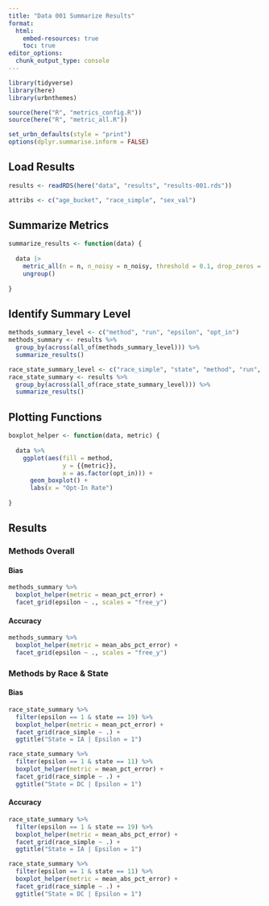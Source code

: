 ```yaml
---
title: "Data 001 Summarize Results"
format: 
  html:
    embed-resources: true
    toc: true
editor_options: 
  chunk_output_type: console
---
```


```r
library(tidyverse)
library(here)
library(urbnthemes)

source(here("R", "metrics_config.R"))
source(here("R", "metric_all.R"))

set_urbn_defaults(style = "print")
options(dplyr.summarise.inform = FALSE)
```

## Load Results

```r
results <- readRDS(here("data", "results", "results-001.rds"))

attribs <- c("age_bucket", "race_simple", "sex_val")
```

## Summarize Metrics

```r
summarize_results <- function(data) {
  
  data |>
    metric_all(n = n, n_noisy = n_noisy, threshold = 0.1, drop_zeros = TRUE) |>
    ungroup()
  
}
```

## Identify Summary Level

```r
methods_summary_level <- c("method", "run", "epsilon", "opt_in")
methods_summary <- results %>%
  group_by(across(all_of(methods_summary_level))) %>%
  summarize_results()

race_state_summary_level <- c("race_simple", "state", "method", "run", "epsilon", "opt_in")
race_state_summary <- results %>%
  group_by(across(all_of(race_state_summary_level))) %>%
  summarize_results()
```

## Plotting Functions

```r
boxplot_helper <- function(data, metric) {
  
  data %>%
    ggplot(aes(fill = method, 
               y = {{metric}}, 
               x = as.factor(opt_in))) +
      geom_boxplot() +
      labs(x = "Opt-In Rate")
  
}
```

## Results

### Methods Overall

#### Bias

```r
methods_summary %>%
  boxplot_helper(metric = mean_pct_error) +
  facet_grid(epsilon ~ ., scales = "free_y")
```

#### Accuracy

```r
methods_summary %>%
  boxplot_helper(metric = mean_abs_pct_error) +
  facet_grid(epsilon ~ ., scales = "free_y")
```

### Methods by Race & State

#### Bias

```r
race_state_summary %>%
  filter(epsilon == 1 & state == 19) %>%
  boxplot_helper(metric = mean_pct_error) +
  facet_grid(race_simple ~ .) +
  ggtitle("State = IA | Epsilon = 1")
```

```r
race_state_summary %>%
  filter(epsilon == 1 & state == 11) %>%
  boxplot_helper(metric = mean_pct_error) +
  facet_grid(race_simple ~ .) +
  ggtitle("State = DC | Epsilon = 1")
```

#### Accuracy

```r
race_state_summary %>%
  filter(epsilon == 1 & state == 19) %>%
  boxplot_helper(metric = mean_abs_pct_error) +
  facet_grid(race_simple ~ .) +
  ggtitle("State = IA | Epsilon = 1")
```

```r
race_state_summary %>%
  filter(epsilon == 1 & state == 11) %>%
  boxplot_helper(metric = mean_abs_pct_error) +
  facet_grid(race_simple ~ .) +
  ggtitle("State = DC | Epsilon = 1")
```

